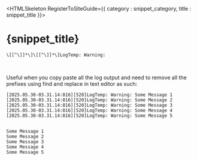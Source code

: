 

<HTMLSkeleton RegisterToSiteGuide={{ category : snippet_category, title : snippet_title }}>

<H1 WrittenOn={new Date("2025-05-30")}>{snippet_title}</H1>

```regex
\[[^\]]*\]\[[^\]]*\]LogTemp: Warning: 
```

<br/>

Useful when you copy paste all the log output and need to remove all the prefixes using find and replace in text editor as such:

```plaintext
[2025.05.30-03.31.14:816][520]LogTemp: Warning: Some Message 1
[2025.05.30-03.31.14:816][520]LogTemp: Warning: Some Message 2
[2025.05.30-03.31.14:816][520]LogTemp: Warning: Some Message 3
[2025.05.30-03.31.14:816][520]LogTemp: Warning: Some Message 4
[2025.05.30-03.31.14:816][520]LogTemp: Warning: Some Message 5


Some Message 1
Some Message 2
Some Message 3
Some Message 4
Some Message 5
```
</HTMLSkeleton>